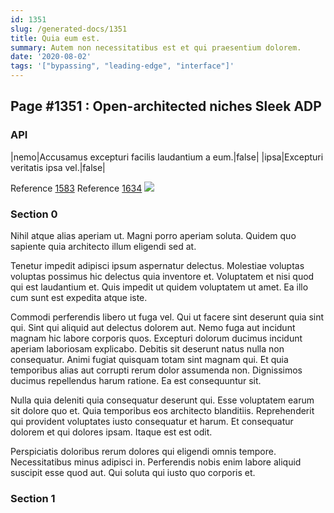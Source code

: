```yaml
---
id: 1351
slug: /generated-docs/1351
title: Quia eum est.
summary: Autem non necessitatibus est et qui praesentium dolorem.
date: '2020-08-02'
tags: '["bypassing", "leading-edge", "interface"]'
---
```


## Page #1351 : Open-architected niches Sleek ADP
### API

|nemo|Accusamus excepturi facilis laudantium a eum.|false|
|ipsa|Excepturi veritatis ipsa vel.|false|

Reference [1583](/generated-docs/1583)
Reference [1634](/generated-docs/1634)
![](/assets/cats-0.jpg)

### Section 0
Nihil atque alias aperiam ut. Magni porro aperiam soluta. Quidem quo sapiente quia architecto illum eligendi sed at.
 Tenetur impedit adipisci ipsum aspernatur delectus. Molestiae voluptas voluptas possimus hic delectus quia inventore et. Voluptatem et nisi quod qui est laudantium et. Quis impedit ut quidem voluptatem ut amet. Ea illo cum sunt est expedita atque iste.
 Commodi perferendis libero ut fuga vel. Qui ut facere sint deserunt quia sint qui. Sint qui aliquid aut delectus dolorem aut. Nemo fuga aut incidunt magnam hic labore corporis quos.
Excepturi dolorum ducimus incidunt aperiam laboriosam explicabo. Debitis sit deserunt natus nulla non consequatur. Animi fugiat quisquam totam sint magnam qui. Et quia temporibus alias aut corrupti rerum dolor assumenda non. Dignissimos ducimus repellendus harum ratione. Ea est consequuntur sit.
 Nulla quia deleniti quia consequatur deserunt qui. Esse voluptatem earum sit dolore quo et. Quia temporibus eos architecto blanditiis. Reprehenderit qui provident voluptates iusto consequatur et harum. Et consequatur dolorem et qui dolores ipsam. Itaque est est odit.
 Perspiciatis doloribus rerum dolores qui eligendi omnis tempore. Necessitatibus minus adipisci in. Perferendis nobis enim labore aliquid suscipit esse quod aut. Qui soluta qui iusto quo corporis et.
### Section 1

